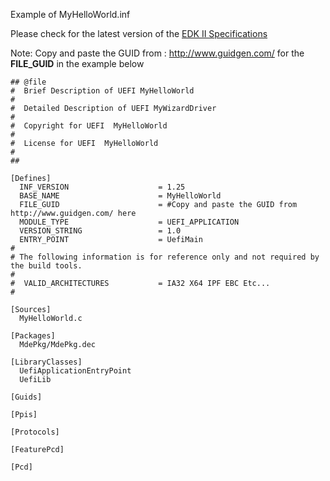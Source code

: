 Example of MyHelloWorld.inf

Please check for the latest version of the [[EDK II Specifications]] 

Note: Copy and paste the GUID from : http://www.guidgen.com/ for the '''FILE_GUID''' in the example below
<pre>
## @file
#  Brief Description of UEFI MyHelloWorld
#  
#  Detailed Description of UEFI MyWizardDriver
#
#  Copyright for UEFI  MyHelloWorld
#  
#  License for UEFI  MyHelloWorld
#  
##

[Defines]
  INF_VERSION                    = 1.25
  BASE_NAME                      = MyHelloWorld
  FILE_GUID                      = #Copy and paste the GUID from http://www.guidgen.com/ here
  MODULE_TYPE                    = UEFI_APPLICATION
  VERSION_STRING                 = 1.0
  ENTRY_POINT                    = UefiMain
#
# The following information is for reference only and not required by the build tools.
#
#  VALID_ARCHITECTURES           = IA32 X64 IPF EBC Etc...
#

[Sources]
  MyHelloWorld.c

[Packages]
  MdePkg/MdePkg.dec
  
[LibraryClasses]
  UefiApplicationEntryPoint
  UefiLib
  
[Guids]

[Ppis]

[Protocols]

[FeaturePcd]

[Pcd]
</pre>


<!-- [[Category:Getting Started]] -->